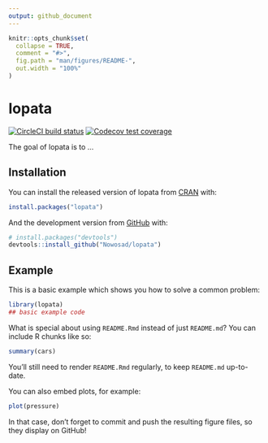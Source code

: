 ```yaml
---
output: github_document
---
```


<!-- README.md is generated from README.Rmd. Please edit that file -->

```r
knitr::opts_chunk$set(
  collapse = TRUE,
  comment = "#>",
  fig.path = "man/figures/README-",
  out.width = "100%"
)
```

# lopata

<!-- badges: start -->
[![CircleCI build status](https://circleci.com/gh/Nowosad/lopata.svg?style=svg)](https://circleci.com/gh/Nowosad/lopata)
[![Codecov test coverage](https://codecov.io/gh/Nowosad/lopata/branch/master/graph/badge.svg)](https://codecov.io/gh/Nowosad/lopata?branch=master)
<!-- badges: end -->

The goal of lopata is to ...

## Installation

You can install the released version of lopata from [CRAN](https://CRAN.R-project.org) with:

``` r
install.packages("lopata")
```

And the development version from [GitHub](https://github.com/) with:

``` r
# install.packages("devtools")
devtools::install_github("Nowosad/lopata")
```
## Example

This is a basic example which shows you how to solve a common problem:

```r
library(lopata)
## basic example code
```

What is special about using `README.Rmd` instead of just `README.md`? You can include R chunks like so:

```r
summary(cars)
```

You'll still need to render `README.Rmd` regularly, to keep `README.md` up-to-date.

You can also embed plots, for example:

```r
plot(pressure)
```

In that case, don't forget to commit and push the resulting figure files, so they display on GitHub!


